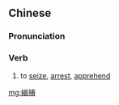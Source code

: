 {{also|缉捕}}
==Chinese==
{{zh-forms|s=缉捕}}

===Pronunciation===
{{zh-pron
|m=緝bǔ
|c=cap1 bou6
|cat=v
}}

===Verb===
{{zh-verb}}

# to [[seize]], [[arrest]], [[apprehend]]

[[mg:緝捕]]